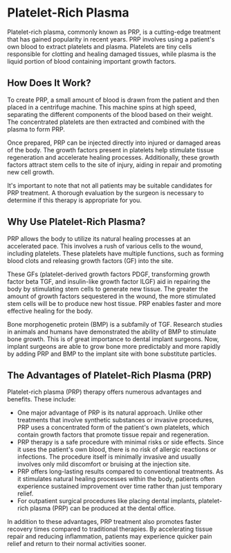 # Platelet-Rich Plasma

Platelet-rich plasma, commonly known as PRP, is a cutting-edge treatment that has gained popularity in recent years. PRP involves using a patient's own blood to extract platelets and plasma. Platelets are tiny cells responsible for clotting and healing damaged tissues, while plasma is the liquid portion of blood containing important growth factors.

## How Does It Work?

To create PRP, a small amount of blood is drawn from the patient and then placed in a centrifuge machine. This machine spins at high speed, separating the different components of the blood based on their weight. The concentrated platelets are then extracted and combined with the plasma to form PRP.

Once prepared, PRP can be injected directly into injured or damaged areas of the body. The growth factors present in platelets help stimulate tissue regeneration and accelerate healing processes. Additionally, these growth factors attract stem cells to the site of injury, aiding in repair and promoting new cell growth.

It's important to note that not all patients may be suitable candidates for PRP treatment. A thorough evaluation by the surgeon is necessary to determine if this therapy is appropriate for you.

## Why Use Platelet-Rich Plasma?

PRP allows the body to utilize its natural healing processes at an accelerated pace. This involves a rush of various cells to the wound, including platelets. These platelets have multiple functions, such as forming blood clots and releasing growth factors (GF) into the site.

These GFs (platelet-derived growth factors PDGF, transforming growth factor beta TGF, and insulin-like growth factor ILGF) aid in repairing the body by stimulating stem cells to generate new tissue. The greater the amount of growth factors sequestered in the wound, the more stimulated stem cells will be to produce new host tissue. PRP enables faster and more effective healing for the body.

Bone morphogenetic protein (BMP) is a subfamily of TGF. Research studies in animals and humans have demonstrated the ability of BMP to stimulate bone growth. This is of great importance to dental implant surgeons. Now, implant surgeons are able to grow bone more predictably and more rapidly by adding PRP and BMP to the implant site with bone substitute particles.

## The Advantages of Platelet-Rich Plasma (PRP)

Platelet-rich plasma (PRP) therapy offers numerous advantages and benefits. These include:

- One major advantage of PRP is its natural approach. Unlike other treatments that involve synthetic substances or invasive procedures, PRP uses a concentrated form of the patient's own platelets, which contain growth factors that promote tissue repair and regeneration.
- PRP therapy is a safe procedure with minimal risks or side effects. Since it uses the patient's own blood, there is no risk of allergic reactions or infections. The procedure itself is minimally invasive and usually involves only mild discomfort or bruising at the injection site.
- PRP offers long-lasting results compared to conventional treatments. As it stimulates natural healing processes within the body, patients often experience sustained improvement over time rather than just temporary relief.
- For outpatient surgical procedures like placing dental implants, platelet-rich plasma (PRP) can be produced at the dental office.

In addition to these advantages, PRP treatment also promotes faster recovery times compared to traditional therapies. By accelerating tissue repair and reducing inflammation, patients may experience quicker pain relief and return to their normal activities sooner.

